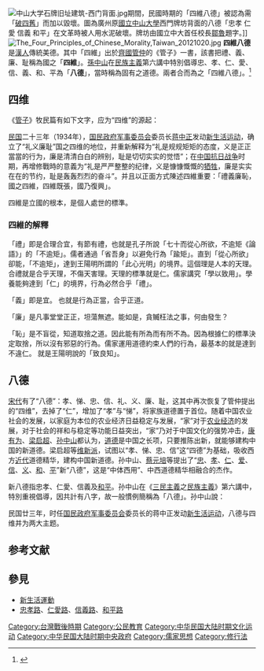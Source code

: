 [[File:中山大学石牌旧址建筑-西门背面.jpg|thumb]]期間，民國時期的「四維八德」被認為需「[[破四舊|破四舊]]」而加以毀壞。圖為廣州原[[中山大学|國立中山大學]]西門牌坊背面的八德「忠孝 仁愛 信義 和平」在文革時被人用水泥破壞。牌坊由國立中大首任校長[[鄒魯|鄒魯]]題字。]]
[[File:The_Four_Principles_of_Chinese_Morality,Taiwan_20121020.jpg|thumb]]
'''四維八德'''是[[漢人|漢人]]傳統美德。其中「四維」出於[[齊國|齊國]][[管仲|管仲]]的《管子》一書，該書把禮、義、廉、耻稱為國之「'''四維'''」。[[孫中山|孫中山]]在[[民族主義|民族主義]]第六講中特別倡導忠、孝、仁、愛、信、義、和、平為「'''八德'''」，當時稱為固有之道德。兩者合而為之「四維八德」。<ref>{{Cite web |url=http://ap6.pccu.edu.tw/Encyclopedia_media/main-philosophy.asp?id=310 |title=四維八德，中華百科全書 |accessdate=2014-07-30 |archive-date=2016-01-01 |archive-url=https://web.archive.org/web/20160101122908/http://ap6.pccu.edu.tw/encyclopedia_media/main-philosophy.asp?id=310 |dead-url=no }}</ref>

== 四维 ==
《[[管子_(書籍)|管子]]》牧民篇有如下文字，应为“四维”的源起：
{{Cquote|仓廪实，则知礼节。衣食足，则知荣辱。上服度，則六親固。四维张，则君令行。故省刑之要，在禁文巧；守国之度，在饰四维。……四维不张，国乃灭亡。……国有四维，一维绝则倾，二维绝则危，三维绝则覆，四维绝则灭。倾可正也，危可安也，覆可起也，灭不可复错也。何谓四维？一曰[[礼|礼]]、二曰[[义|义]]、三曰[[廉|廉]]、四曰[[耻|耻]]。礼不逾节，义不自进，廉不蔽恶，耻不从枉。故不逾节，则上位安；不自进，则民无巧诈；不蔽恶，则行自全；不从枉，则邪事不生。}}

[[民国紀元|民国]]二十三年（1934年），[[国民政府军事委员会|国民政府军事委员会]]委员长[[蒋中正|蒋中正]]发动[[新生活运动|新生活运动]]，确立了“礼义廉耻”国之四维的地位，并重新解释为“礼是规规矩矩的态度，义是正正當當的行为，廉是清清白白的辨别，耻是切切实实的觉悟”；在[[中国抗日战争|中国抗日战争]]时期，再增修戰時的意義为“礼是严严整整的纪律，义是慷慷慨慨的[[牺牲|牺牲]]，廉是实实在在的节约，耻是轰轰烈烈的奋斗”。并且以正面方式陳述四維重要：「禮義廉恥，國之四維，四維既張，國乃復興」。

四維是立國的根本，是個人處世的標準。

=== 四維的解釋 ===
「禮」即是合理合宜，有節有禮，也就是孔子所說「七十而從心所欲，不逾矩《論語》」的「不逾矩」。儒者通過「省吾身」以避免行為「踰矩」。直到「從心所欲」卻能，「不逾矩」，達到王陽明所謂的「此心光明」的境界。這個理是人本的天理。合禮就是合乎天理，不傷天害理。天理的標準就是仁。儒家講究「學以致用」。學養能夠達到「仁」的境界，行為必然合乎「禮」。

「義」即是宜。 也就是行為正當，合乎正道。

「廉」是凡事堂堂正正，坦蕩無遮。能如是，貪贓枉法之事，何由發生？

「恥」是不盲從，知道取捨之道。因此能有所為而有所不為。因為根據仁的標準決定取捨，所以沒有邪惡的行為。儒家運用道德約束人們的行為，最基本的就是達到不違仁。 就是王陽明說的「致良知」。

== 八德 ==
[[宋代|宋代]]有了“八德”：孝、悌、忠、信、礼、义、廉、耻，这其中再次恢复了管仲提出的“四维”，去掉了“仁”，增加了“孝”与“悌”，将家族道德置于首位。随着中国农业社会的发展，以家庭为本位的农业经济日益稳定与发展，“家”对于[[农业|农业]][[经济|经济]]的发展，对于社会的祥和与稳定等功能日益突出，“家”乃对于中国文化的强势冲击，[[康有为|康有为]]、[[梁启超|梁启超]]、[[孙中山|孙中山]]都认为，[[道德|道德]]是中国之长项，只要推陈出新，就能够建构中国的新道德。梁启超等[[维新派|维新派]]，试图以“孝、悌、忠、信”这“四德”为基础，吸收西方[[近代|近代]]道德精华，建构中国新道德。孙中山、[[蔡元培|蔡元培]]等提出了“[[忠|忠]]、[[孝|孝]]、[[仁|仁]]、[[爱|爱]]、[[信|信]]、[[义|义]]、[[和|和]]、[[平|平]]”新“八德”，这是“中体西用”、中西道德精华相融合的杰作。

新八德指忠孝、仁愛、信義及[[和平|和平]]。孙中山在《[[三民主義|三民主義]]之[[民族主義|民族主義]]》第六講中，特別重視倡導，因共計有八字，故一般慣例簡稱為「八德」。孙中山說：
{{quote|
「講到[[中國|中國]]固有的道德，中國人至今所不能忘記的，首是'''忠孝'''，次是'''仁愛'''，其次是'''信義'''，其次是'''和平'''。這些舊道德，中國人至今還是常講的，但是現在受外來民族的壓迫，侵入了新[[文化|文化]]，那些新文化的勢力，此刻橫行中國，一般醉心新文化的人，便排斥舊道德，以為有了新文化，便可以不要舊道德；不知道我們固有的東西，如果是好的，當然是要保存，不好的才可以放棄。……

……我們在[[中華民國|民國]]之內，照道理上說，還是要盡忠，不忠於君，要忠於國，要忠於民，要為四萬萬人去效忠。為四萬萬人效忠，比較為一人效忠，自然是高尚得多。故忠字的好道德，還是要保存。

講到孝字，我們中國尤為特長，尤其比各國進步得多。[[孝經|孝經]]所講孝字，幾乎無所不包，無所不至；現在[[世界|世界]]中最文明的國家，講到孝字，還沒有像中國講到這麼完全；所以孝字更是不能不要的。國民在民國之內，要能夠把忠孝二字講到極點，國家才自然可以強盛。

仁愛也是中國的好道德，古時最講愛字的莫過於[[墨子|墨子]]，墨子所講的[[兼愛|兼愛]]，與[[耶穌|耶穌]]所講的[[博愛|博愛]]是一樣的。古時在[[政治|政治]]一方面所講愛的道理，有所謂愛民如子，有所謂仁民愛物，無論對於什麼事，都是用愛字去包括；所以古人對於仁愛，究竟是怎麼樣實行，便可以知道了。……

講到信義，中國古時對於鄰國和對於朋友，都是講信義的。依我看來，就信字一方面的道德，中國人實在比外國人好得多。在什麼地方可以看得出來呢？在商業的交易上，便可以看得出。……

至於講到義字，中國在很強盛的時代也沒有完全去滅人國家；比方從前的[[高麗|高麗]]，名義上是中國的[[藩屬|藩屬]]，事實上是一個獨立國家……中國強了幾千年而高麗猶在，[[日本|日本]]強了不過二十年，便把高麗滅了，由此便可見日本的信義不如中國，中國所講的信義，比外國要進步得多。

……中國人幾千年酷愛和平都是出於天性，論到個人便重謙讓，論到政治便說不嗜殺人者能之一，和外國人便有大大的不同；所以中國從前的忠孝仁愛信義種種的舊道德，固然是駕乎外國人，說到和平的好道德，更是駕乎外國人。這種特別的好道德，便是我們[[民族|民族]]的精神；我們以後對於這種精神，不但是要保存，並且要發揚光大，然後我們民族的地位才可以恢復。」<ref>{{cite book |author=孫文 |title=《三民主義》 |location=[[台北|台北]] |publisher=[[正中書局|正中書局]] |year=1978 |edition=重排初版 |pages=65-69 }}</ref>
}}

民国廿三年，时任[[国民政府军事委员会|国民政府军事委员会]]委员长的蒋中正发动[[新生活运动|新生活运动]]，八德与四维并为两大主题。

== 参考文献 ==
{{Reflist|30em}}

== 參見 ==
* [[新生活運動|新生活運動]]
* [[忠孝路|忠孝路]]、[[仁愛路|仁愛路]]、[[信義路|信義路]]、[[和平路|和平路]]

[[Category:台灣戰後時期|Category:台灣戰後時期]]
[[Category:公民教育|Category:公民教育]]
[[Category:中华民国大陆时期文化运动|Category:中华民国大陆时期文化运动]]
[[Category:中华民国大陆时期中央政府|Category:中华民国大陆时期中央政府]]
[[Category:儒家思想|Category:儒家思想]]
[[Category:修行法|Category:修行法]]